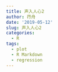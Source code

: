 ```yaml
---
title: 声入人心2
author: 荇舟
date: '2019-05-12'
slug: 声入人心2
categories:
  - R
tags:
  - plot
  - R Markdown
  - regression
---
```

